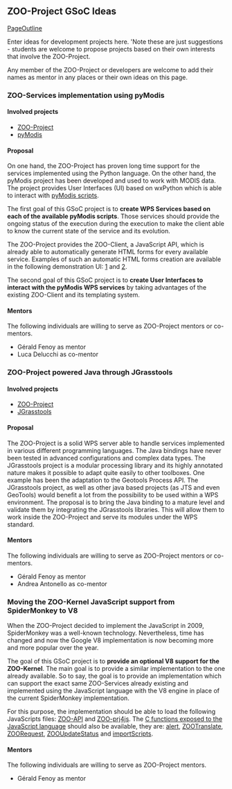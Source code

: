 
== ZOO-Project GSoC Ideas  ==

[[PageOutline]]

Enter ideas for development projects here. 'Note these are just suggestions - students are welcome to propose projects based on their own interests that involve the ZOO-Project. 

Any member of the ZOO-Project or developers are welcome to add their names as mentor in any places or their own ideas on this page.

=== ZOO-Services implementation using pyModis  ===

==== Involved projects ====

*[http://www.zoo-project.org/ ZOO-Project] 
*[http://www.pymodis.org/ pyModis]

==== Proposal ====

On one hand, the ZOO-Project has proven long time support for the services implemented using the Python language. On the other hand, the pyModis project has been developed and used to work with MODIS data. The project provides User Interfaces (UI) based on wxPython which is able to interact with [http://www.pymodis.org/scripts/software.html pyModis scripts].

The first goal of this GSoC project is to '''create WPS Services based on each of the available pyModis scripts'''. Those services should provide the ongoing status of the execution during the execution to make the client able to know the current state of the service and its evolution.

The ZOO-Project provides the ZOO-Client, a JavaScript API, which is already able to automatically generate HTML forms for every available service. Examples of such an automatic HTML forms creation are available in the following demonstration UI: [http://zoo-project.org/examples/saga-example.html 1] and [http://zoo-project.org/examples/otb-example.html 2].

The second goal of this GSoC project is to '''create User Interfaces to interact with the pyModis WPS services''' by taking advantages of the existing ZOO-Client and its templating system.

==== Mentors ====

The following individuals are willing to serve as ZOO-Project mentors or co-mentors. 

*Gérald Fenoy as mentor
*Luca Delucchi as co-mentor


=== ZOO-Project powered Java through JGrasstools  ===

==== Involved projects ====

*[http://www.zoo-project.org/ ZOO-Project] 
*[http://moovida.github.io/jgrasstools/ JGrasstools]

==== Proposal ====

The ZOO-Project is a solid WPS server able to handle services implemented in various different programming languages. The Java bindings have never been tested in advanced configurations and complex data types.
The JGrasstools project is a modular processing library and its highly annotated nature makes it possible to adapt quite easily to other toolboxes. One example has been the adaptation to the Geotools Process API. The JGrasstools project, as well as other java based projects (as JTS and even GeoTools) would benefit a lot from the possibility to be used within a WPS environment. The proposal is to bring the Java binding to a mature level and validate them by integrating the JGrasstools libraries. This will allow them to work inside the ZOO-Project and serve its modules under the WPS standard.

==== Mentors ====

The following individuals are willing to serve as ZOO-Project mentors or co-mentors. 

*Gérald Fenoy as mentor
*Andrea Antonello as co-mentor

=== Moving the ZOO-Kernel JavaScript support from SpiderMonkey to V8 ===

When the ZOO-Project decided to implement the JavaScript in 2009, SpiderMonkey was a well-known technology. Nevertheless, time has changed and now the Google V8 implementation is now becoming more and more popular over the year. 

The goal of this GSoC project is to '''provide an optional V8 support for the ZOO-Kernel'''. The main goal is to provide a similar implementation  to the one already available. So to say, the goal is to provide an implementation which can support the exact same ZOO-Services already existing and implemented using the JavaScript language with the V8 engine in place of the current SpiderMonkey implementation.

For this purpose, the implementation should be able to load the following JavaScripts files: [http://zoo-project.org/trac/browser/trunk/zoo-project/zoo-api/js/ZOO-api.js ZOO-API] and [http://zoo-project.org/trac/browser/trunk/zoo-project/zoo-api/js/ZOO-proj4js.js ZOO-prj4js]. The [http://zoo-project.org/trac/browser/trunk/zoo-project/zoo-kernel/service_internal_js.c#L150 C functions exposed to the JavaScript language] should also be available, they are: [http://zoo-project.org/trac/browser/trunk/zoo-project/zoo-kernel/service_internal_js.c#L34 alert], [http://zoo-project.org/trac/browser/trunk/zoo-project/zoo-kernel/service_internal_js.c#L849 ZOOTranslate], [http://zoo-project.org/trac/browser/trunk/zoo-project/zoo-kernel/service_internal_js.c#L870 ZOORequest], [http://zoo-project.org/trac/browser/trunk/zoo-project/zoo-kernel/service_internal_js.c#L955 ZOOUpdateStatus] and [http://zoo-project.org/trac/browser/trunk/zoo-project/zoo-kernel/service_internal_js.c#L59 importScripts].

==== Mentors ====

The following individuals are willing to serve as ZOO-Project mentors. 

*Gérald Fenoy as mentor




